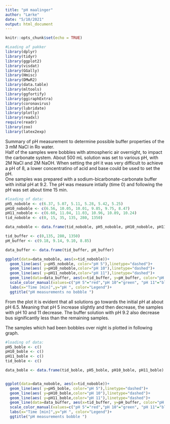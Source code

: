 ```yaml
---
title: "pH maalinger"
author: "Lærke"
date: "5/10/2021"
output: html_document
---
```


```r
knitr::opts_chunk$set(echo = TRUE)

#Loading af pakker 
library(dplyr)
library(tidyr)
library(ggplot2)
library(visdat)
library(GGally)
library(Hmisc)
library(DMwR2)
library(data.table)
library(mltools)
library(ggfortify)
library(ggiraphExtra)
library(coronavirus)
library(lubridate)
library(plotly)
library(readxl)
require(readr)
library(zoo)
library(latex2exp)

```

Summary of pH measurement to determine possible buffer properties of the 3 mM NaCl in Ro water.  
Half of the samples were bobbles with atmospheric air overnight, to impact the carbonate system. 
About 500 mL solution was set to various pH, with 2M NaCl and 2M NaOH. 
When setting the pH it was very difficult to achieve a pH of 8, a lower concentratino of acid and base could be used to set the pH.  
One samples was prepared with a sodium-bicarbonate-carbonate buffer with initial pH at 9.2. 
The pH was measure intially (time 0) and following the pH was set about time 15 min. 

```r
#loading of data: 
pH5_noboble <- c(6.37, 5.07, 5.11, 5.28, 5.42, 5.25)
pH10_noboble <- c(6.56, 10.05, 10.01, 9.85, 9.75, 8.47)
pH11_noboble <- c(6.60, 11.04, 11.03, 10.96, 10.89, 10.24)
tid_noboble <- c(0, 15, 35, 135, 280, 1350)

data_noboble <- data.frame(tid_noboble, pH5_noboble, pH10_noboble, pH11_noboble)

tid_buffer <- c(0,135, 280, 1350)
pH_buffer <- c(9.18, 9.14, 9.10, 8.85)

data_buffer <- data.frame(tid_buffer, pH_buffer)

ggplot(data=data_noboble, aes(x=tid_noboble))+
  geom_line(aes( y=pH5_noboble, color="pH 5"),linetype="dashed")+ 
  geom_line(aes( y=pH10_noboble,color="pH 10"),linetype="dashed")+
  geom_line(aes( y=pH11_noboble,color="pH 11"),linetype="dashed")+
  geom_line(data=data_buffer, aes(x=tid_buffer, y=pH_buffer, color="pH Buffer"),linetype="dashed")+
  scale_color_manual(values=c("pH 5"="red","pH 10"="green", "pH 11"="blue", "pH Buffer"="orange"),labels=c("pH 5", "pH 10", "pH 11", "pH 9.2 Buffer"))+
  labs(x="Time [min]",y="pH ", color="Legend")+
  ggtitle("pH measurements no bobble ")

```

From the plot it is evident that all solutions go towards the initial pH at about pH 6.5. 
Meaning that pH 5 increase slightly and then decrease, the samples with pH 10 and 11 decrease. 
The buffer solution with pH 9.2 also decrease bus significantly less than the remaining samples. 

The samples which had been bobbles over night is plotted in following graph. 

```r
#loading of data: 
pH5_boble <- c()
pH10_boble <- c()
pH11_boble <- c()
tid_boble <- c()

data_boble <- data.frame(tid_boble, pH5_boble, pH10_boble, pH11_boble)


ggplot(data=data_noboble, aes(x=tid_noboble))+
  geom_line(aes( y=pH5_boble, color="pH 5"),linetype="dashed")+ 
  geom_line(aes( y=pH10_boble,color="pH 10"),linetype="dashed")+
  geom_line(aes( y=pH11_boble,color="pH 11"),linetype="dashed")+
  geom_line(data=data_buffer, aes(x=tid_buffer, y=pH_buffer, color="pH Buffer"),linetype="dashed")+
  scale_color_manual(values=c("pH 5"="red","pH 10"="green", "pH 11"="blue", "pH Buffer"="orange"),labels=c("pH 5", "pH 10", "pH 11", "pH 9.2 Buffer"))+
  labs(x="Time [min]",y="pH ", color="Legend")+
  ggtitle("pH measurements bobble ")

```